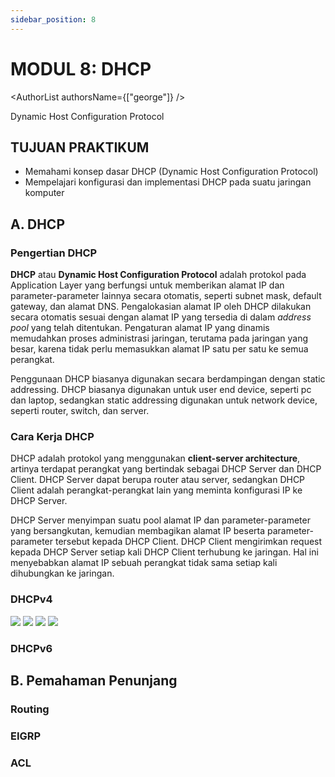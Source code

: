 ```yaml
---
sidebar_position: 8
---
```


# MODUL 8: DHCP


<AuthorList authorsName={["george"]} />

Dynamic Host Configuration Protocol

## TUJUAN PRAKTIKUM

- Memahami konsep dasar DHCP (Dynamic Host Configuration Protocol)
- Mempelajari konfigurasi dan implementasi DHCP pada suatu jaringan komputer

## A. DHCP

### Pengertian DHCP

**DHCP** atau **Dynamic Host Configuration Protocol** adalah protokol pada Application Layer yang berfungsi untuk memberikan alamat IP dan parameter-parameter lainnya secara otomatis, seperti subnet mask, default gateway, dan alamat DNS.
Pengalokasian alamat IP oleh DHCP dilakukan secara otomatis sesuai dengan alamat IP yang tersedia di dalam *address pool* yang telah ditentukan.
Pengaturan alamat IP yang dinamis memudahkan proses administrasi jaringan, terutama pada jaringan yang besar, karena tidak perlu memasukkan alamat IP satu per satu ke semua perangkat.

Penggunaan DHCP biasanya digunakan secara berdampingan dengan static addressing. DHCP biasanya digunakan untuk user end device, seperti pc dan laptop, sedangkan static addressing digunakan untuk network device, seperti router, switch, dan server.

### Cara Kerja DHCP

DHCP adalah protokol yang menggunakan **client-server architecture**, artinya terdapat perangkat yang bertindak sebagai DHCP Server dan DHCP Client.
DHCP Server dapat berupa router atau server, sedangkan DHCP Client adalah perangkat-perangkat lain yang meminta konfigurasi IP ke DHCP Server.

DHCP Server menyimpan suatu pool alamat IP dan parameter-parameter yang bersangkutan, kemudian membagikan alamat IP beserta parameter-parameter tersebut kepada DHCP Client.
DHCP Client mengirimkan request kepada DHCP Server setiap kali DHCP Client terhubung ke jaringan.
Hal ini menyebabkan alamat IP sebuah perangkat tidak sama setiap kali dihubungkan ke jaringan.

### DHCPv4

<img src={DHCPDiscover} />

<img src={DHCPOffer} />

<img src={DHCPRequest} />

<img src={DHCPAck} />

### DHCPv6

## B. Pemahaman Penunjang

### Routing

### EIGRP

### ACL